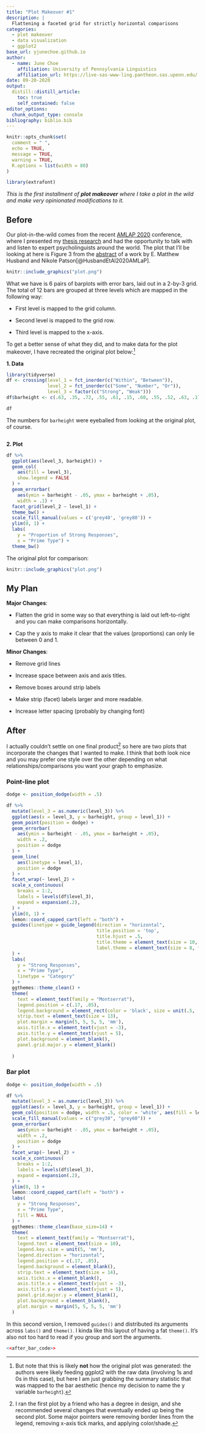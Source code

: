 ```yaml
---
title: "Plot Makeover #1"
description: |
  Flattening a faceted grid for strictly horizontal comparisons
categories:
  - plot makeover
  - data visualization
  - ggplot2
base_url: yjunechoe.github.io
author:
  - name: June Choe
    affiliation: University of Pennsylvania Linguistics
    affiliation_url: https://live-sas-www-ling.pantheon.sas.upenn.edu/
date: 09-20-2020
output:
  distill::distill_article:
    toc: true
    self_contained: false
editor_options: 
  chunk_output_type: console
bibliography: biblio.bib
---
```


```r
knitr::opts_chunk$set(
  comment = " ",
  echo = TRUE,
  message = TRUE,
  warning = TRUE,
  R.options = list(width = 80)
)
```


```r
library(extrafont)
```

_This is the first installment of **plot makeover** where I take a plot in the wild and make very opinionated modifications to it._

## Before

Our plot-in-the-wild comes from the recent [AMLAP 2020](https://amlap2020.github.io/) conference, where I presented my [thesis research](https://osf.io/fjkp9/) and had the opportunity to talk with and listen to expert psycholinguists around the world. The plot that I'll be looking at here is <span class="sc">Figure 3</span> from the [abstract](https://amlap2020.github.io/a/272.pdf) of a work by E. Matthew Husband and Nikole Patson[@HusbandEtAl2020AMLaP].

```r
knitr::include_graphics("plot.png")
```

What we have is 6 pairs of barplots with error bars, laid out in a 2-by-3 grid. The total of 12 bars are grouped at three levels which are mapped in the following way:

- First level is mapped to the <span class="sc">grid column</span>.

- Second level is mapped to the <span class="sc">grid row</span>.

- Third level is mapped to the <span class="sc">x-axis</span>.

To get a better sense of what they did, and to make data for the plot makeover, I have recreated the original plot below:^[But note that this is likely **not** how the original plot was generated: the authors were likely feeding ggplot2 with the raw data (involving 1s and 0s in this case), but here I am just grabbing the summary statistic that was mapped to the bar aesthetic (hence my decision to name the y variable `barheight`).]

**1. Data**

```r
library(tidyverse)
df <- crossing(level_1 = fct_inorder(c("Within", "Between")),
               level_2 = fct_inorder(c("Some", "Number", "Or")),
               level_3 = factor(c("Strong", "Weak")))
df$barheight <- c(.63, .35, .72, .55, .61, .15, .60, .55, .52, .63, .17, .16)

df
```

<aside>
The numbers for `barheight` were eyeballed from looking at the original plot, of course.
</aside>

```r
```


**2. Plot**

```r
df %>% 
  ggplot(aes(level_3, barheight)) +
  geom_col(
    aes(fill = level_3),
    show.legend = FALSE
  ) +
  geom_errorbar(
    aes(ymin = barheight - .05, ymax = barheight + .05),
    width = .1) +
  facet_grid(level_2 ~ level_1) +
  theme_bw() +
  scale_fill_manual(values = c('grey40', 'grey80')) +
  ylim(0, 1) +
  labs(
    y = "Proportion of Strong Responses",
    x = "Prime Type") +
  theme_bw()

```

<aside>
The original plot for comparison:
```r
knitr::include_graphics("plot.png")
```
</aside>

## My Plan

**Major Changes**:

- Flatten the grid in some way so that everything is laid out left-to-right and you can make comparisons horizontally.

- Cap the y axis to make it clear that the values (proportions) can only lie between 0 and 1.

**Minor Changes**:

- Remove grid lines

- Increase space between axis and axis titles.

- Remove boxes around strip labels

- Make strip (facet) labels larger and more readable.

- Increase letter spacing (probably by changing font)


## After

I actually couldn't settle on one final product^[I ran the first plot by a friend who has a degree in design, and she recommended several changes that eventually ended up being the second plot. Some major pointers were removing border lines from the legend, removing x-axis tick marks, and applying color/shade.] so here are two plots that incorporate the changes that I wanted to make. I think that both look nice and you may prefer one style over the other depending on what relationships/comparisons you want your graph to emphasize.


### Point-line plot

```r
dodge <- position_dodge(width = .5)

df %>% 
  mutate(level_3 = as.numeric(level_3)) %>% 
  ggplot(aes(x = level_3, y = barheight, group = level_1)) +
  geom_point(position = dodge) + 
  geom_errorbar(
    aes(ymin = barheight - .05, ymax = barheight + .05),
    width = .2,
    position = dodge
  ) +
  geom_line(
    aes(linetype = level_1),
    position = dodge
  ) +
  facet_wrap(~ level_2) +
  scale_x_continuous(
    breaks = 1:2,
    labels = levels(df$level_3),
    expand = expansion(.2),
  ) +
  ylim(0, 1) +
  lemon::coord_capped_cart(left = "both") +
  guides(linetype = guide_legend(direction = "horizontal",
                                 title.position = 'top',
                                 title.hjust = .5,
                                 title.theme = element_text(size = 10, face = "plain"),
                                 label.theme = element_text(size = 8, family = "Montserrat"))
  ) +
  labs(
    y = "Strong Responses",
    x = "Prime Type",
    linetype = "Category"
  ) +
  ggthemes::theme_clean() +
  theme(
    text = element_text(family = "Montserrat"),
    legend.position = c(.17, .85),
    legend.background = element_rect(color = 'black', size = unit(.5, 'mm')),
    strip.text = element_text(size = 13),
    plot.margin = margin(5, 5, 5, 5, 'mm'),
    axis.title.x = element_text(vjust = -3),
    axis.title.y = element_text(vjust = 5),
    plot.background = element_blank(),
    panel.grid.major.y = element_blank()
    
  )
```

### Bar plot

```r
dodge <- position_dodge(width = .5)

df %>% 
  mutate(level_3 = as.numeric(level_3)) %>% 
  ggplot(aes(x = level_3, y = barheight, group = level_1)) +
  geom_col(position = dodge, width = .5, color = 'white', aes(fill = level_1)) +
  scale_fill_manual(values = c("grey30", "grey60")) +
  geom_errorbar(
    aes(ymin = barheight - .05, ymax = barheight + .05),
    width = .2,
    position = dodge
  ) +
  facet_wrap(~ level_2) +
  scale_x_continuous(
    breaks = 1:2,
    labels = levels(df$level_3),
    expand = expansion(.2),
  ) +
  ylim(0, 1) +
  lemon::coord_capped_cart(left = "both") +
  labs(
    y = "Strong Responses",
    x = "Prime Type",
    fill = NULL
  ) +
  ggthemes::theme_clean(base_size=14) +
  theme(
    text = element_text(family = "Montserrat"),
    legend.text = element_text(size = 10),
    legend.key.size = unit(5, 'mm'),
    legend.direction = "horizontal",
    legend.position = c(.17, .85),
    legend.background = element_blank(),
    strip.text = element_text(size = 14),
    axis.ticks.x = element_blank(),
    axis.title.x = element_text(vjust = -3),
    axis.title.y = element_text(vjust = 5),
    panel.grid.major.y = element_blank(),
    plot.background = element_blank(),
    plot.margin = margin(5, 5, 5, 5, 'mm')
  )
```

<aside>
In this second version, I removed `guides()` and distributed its arguments across `labs()` and `theme()`. I kinda like this layout of having a fat `theme()`. It's also not too hard to read if you group and sort the arguments.
</aside>

```r
<<after_bar_code>>
```
